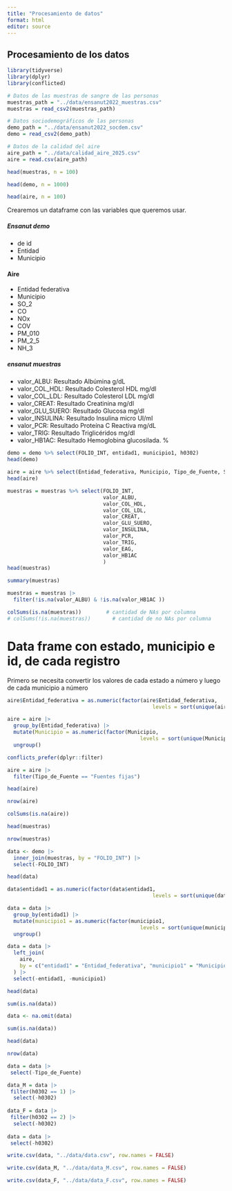 ```yaml
---
title: "Procesamiento de datos"
format: html
editor: source
---
```

## Procesamiento de los datos

```r
library(tidyverse)
library(dplyr)
library(conflicted)
```


```r
# Datos de las muestras de sangre de las personas
muestras_path = "../data/ensanut2022_muestras.csv" 
muestras = read_csv2(muestras_path)

# Datos sociodemográficos de las personas
demo_path = "../data/ensanut2022_socdem.csv"
demo = read_csv2(demo_path)

# Datos de la calidad del aire
aire_path = "../data/calidad_aire_2025.csv"
aire = read.csv(aire_path)
```

```r
head(muestras, n = 100)
```

```r
head(demo, n = 1000)
```

```r
head(aire, n = 100)
```


Crearemos un dataframe con las variables que queremos usar.

##### Ensanut demo
- de id
- Entidad
- Municipio

#### Aire 
- Entidad federativa
- Municipio
- SO_2	
- CO	
- NOx	
- COV	
- PM_010	
- PM_2_5	
- NH_3

##### ensanut muestras
- valor_ALBU: Resultado  Albúmina g/dL
- valor_COL_HDL: Resultado  Colesterol HDL mg/dl
- valor_COL_LDL: Resultado  Colesterol LDL mg/dl
- valor_CREAT: Resultado  Creatinina mg/dl              
- valor_GLU_SUERO: Resultado  Glucosa mg/dl
- valor_INSULINA: Resultado  Insulina micro UI/ml
- valor_PCR: Resultado  Proteína C Reactiva mg/dL
- valor_TRIG: Resultado  Triglicéridos mg/dl
- valor_HB1AC: Resultado  Hemoglobina glucosilada. %




```r
demo = demo %>% select(FOLIO_INT, entidad1, municipio1, h0302)
head(demo)
```

```r
aire = aire %>% select(Entidad_federativa, Municipio, Tipo_de_Fuente, SO_2,                         CO, NOx, COV, PM_010, PM_2_5, NH_3)
head(aire)
```

```r
muestras = muestras %>% select(FOLIO_INT, 
                               valor_ALBU,
                               valor_COL_HDL,
                               valor_COL_LDL,
                               valor_CREAT,
                               valor_GLU_SUERO,
                               valor_INSULINA,
                               valor_PCR,
                               valor_TRIG,
                               valor_EAG,
                               valor_HB1AC
                               )
head(muestras)
```

```r
summary(muestras)
```

```r
muestras = muestras |>
  filter(!is.na(valor_ALBU) & !is.na(valor_HB1AC ))
```

```r
colSums(is.na(muestras))        # cantidad de NAs por columna
# colSums(!is.na(muestras))       # cantidad de no NAs por columna
```

# Data frame con estado, municipio e id, de cada registro

Primero se necesita convertir los valores de cada estado a número y luego de cada municipio a número


```r
aire$Entidad_federativa = as.numeric(factor(aire$Entidad_federativa, 
                                               levels = sort(unique(aire$Entidad_federativa))))
```

```r
aire = aire |>
  group_by(Entidad_federativa) |>
  mutate(Municipio = as.numeric(factor(Municipio, 
                                           levels = sort(unique(Municipio))))) %>%
  ungroup()
```

```r
conflicts_prefer(dplyr::filter)

aire = aire |>
  filter(Tipo_de_Fuente == "Fuentes fijas")
```

```r
head(aire)
```

```r
nrow(aire)
```

```r
colSums(is.na(aire))
```




```r
head(muestras)
```

```r
nrow(muestras)
```

```r
data <- demo |>
  inner_join(muestras, by = "FOLIO_INT") |>
  select(-FOLIO_INT)
```

```r
head(data)
```

```r
data$entidad1 = as.numeric(factor(data$entidad1, 
                                               levels = sort(unique(data$entidad1))))
```

```r
data = data |>
  group_by(entidad1) |>
  mutate(municipio1 = as.numeric(factor(municipio1, 
                                           levels = sort(unique(municipio1))))) %>%
  ungroup()
```

```r

data = data |>
  left_join(
    aire,
    by = c("entidad1" = "Entidad_federativa", "municipio1" = "Municipio")
  ) |>
  select(-entidad1, -municipio1)
```

```r
head(data)
```

```r
sum(is.na(data))
```

```r
data <- na.omit(data)
```

```r
sum(is.na(data))
```

```r
head(data)
```
```r
nrow(data)
```

```r
data = data |> 
 select(-Tipo_de_Fuente)
```

```r
data_M = data |> 
 filter(h0302 == 1) |>
  select(-h0302)
 
data_F = data |> 
 filter(h0302 == 2) |>
  select(-h0302)
 
data = data |> 
 select(-h0302)
```

```r
write.csv(data, "../data/data.csv", row.names = FALSE)

write.csv(data_M, "../data/data_M.csv", row.names = FALSE)

write.csv(data_F, "../data/data_F.csv", row.names = FALSE)
```











